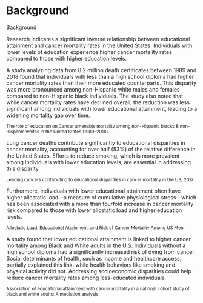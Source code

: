 <h1>Background</h1>
<p color: orange;>Background</p>
<p>Research indicates a significant inverse relationship between educational attainment and cancer mortality rates in the United States. Individuals with lower levels of education experience higher cancer mortality rates compared to those with higher education levels.</p>
<p>A study analyzing data from 8.2 million death certificates between 1989 and 2018 found that individuals with less than a high school diploma had higher cancer mortality rates than their more educated counterparts. This disparity was more pronounced among non-Hispanic white males and females compared to non-Hispanic black individuals. The study also noted that while cancer mortality rates have declined overall, the reduction was less significant among individuals with lower educational attainment, leading to a widening mortality gap over time.</p>
<p><small>The role of education on Cancer amenable mortality among non-Hispanic blacks & non-Hispanic whites in the United States (1989–2018)
</small></p>
<p>Lung cancer deaths contribute significantly to educational disparities in cancer mortality, accounting for over half (53%) of the relative difference in the United States. Efforts to reduce smoking, which is more prevalent among individuals with lower education levels, are essential in addressing this disparity.</p>
<p><small>Leading cancers contributing to educational disparities in cancer mortality in the US, 2017
</small></p>
<p>Furthermore, individuals with lower educational attainment often have higher allostatic load—a measure of cumulative physiological stress—which has been associated with a more than fourfold increase in cancer mortality risk compared to those with lower allostatic load and higher education levels.</p> 
<p><small>Allostatic Load, Educational Attainment, and Risk of Cancer Mortality Among US Men</small></p>
<p>A study found that lower educational attainment is linked to higher cancer mortality among Black and White adults in the U.S. Individuals without a high school diploma had a significantly increased risk of dying from cancer. Social determinants of health, such as income and healthcare access, partially explained this link, while health behaviors like smoking and physical activity did not. Addressing socioeconomic disparities could help reduce cancer mortality rates among less-educated individuals.</p>
<p><small>Association of educational attainment with cancer mortality in a national cohort study of black and white adults: A mediation analysis</small></p>
